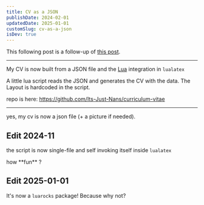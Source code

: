 ```yaml
---
title: CV as a JSON
publishDate: 2024-02-01
updatedDate: 2025-01-01
customSlug: cv-as-a-json
isDev: true
---
```


This following post is a follow-up of [this post](https://thoughts.n4n5.dev/cv-integration).

---

My CV is now built from a JSON file and the [Lua](https://www.lua.org/) integration in `lualatex`

A little lua script reads the JSON and generates the CV with the data. The Layout is hardcoded in the script.

repo is here: https://github.com/Its-Just-Nans/curriculum-vitae

---


<Thought>
yes, my cv is now a json file (+ a picture if needed).
</Thought>

## Edit 2024-11

the script is now single-file and self invoking itself inside `lualatex`

<Thought>
how **fun** ?
</Thought>

## Edit 2025-01-01

It's now a `luarocks` package! Because why not?
